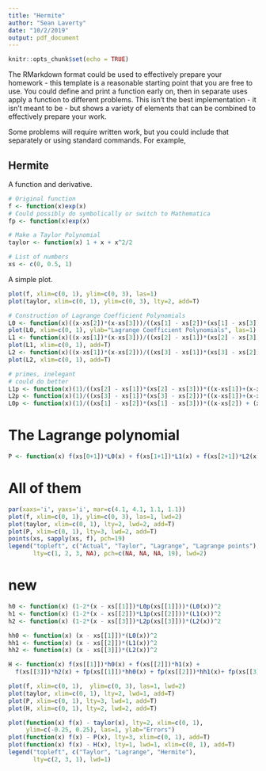```yaml
---
title: "Hermite"
author: "Sean Laverty"
date: "10/2/2019"
output: pdf_document
---
```


```r
knitr::opts_chunk$set(echo = TRUE)
```
The RMarkdown format could be used to effectively prepare your homework - this template is a reasonable starting point that you are free to use.  You could define and print a function early on, then in separate uses apply a function to different problems.  This isn't the best implementation - it isn't meant to be - but shows a variety of elements that can be combined to effectively prepare your work.

Some problems will require written work, but you could include that separately or using standard \LaTeX{} commands. For example, \begin{align*}
L_0(x) = \dfrac{(x-x_1)(x-x_2)}{(x_0-x_1)(x_0-x_2)}
\end{align*}

## Hermite
A function and derivative.
```r
# Original function
f <- function(x)exp(x)
# Could possibly do symbolically or switch to Mathematica
fp <- function(x)exp(x)

# Make a Taylor Polynomial
taylor <- function(x) 1 + x + x^2/2

# List of numbers
xs <- c(0, 0.5, 1)
```
A simple plot.
```r
plot(f, xlim=c(0, 1), ylim=c(0, 3), las=1)
plot(taylor, xlim=c(0, 1), ylim=c(0, 3), lty=2, add=T)
```

```r
# Construction of Lagrange Coefficient Polynomials
L0 <- function(x)((x-xs[2])*(x-xs[3]))/((xs[1] - xs[2])*(xs[1] - xs[3]))
plot(L0, xlim=c(0, 1), ylab="Lagrange Coefficient Polynomials", las=1)
L1 <- function(x)((x-xs[1])*(x-xs[3]))/((xs[2] - xs[1])*(xs[2] - xs[3]))
plot(L1, xlim=c(0, 1), add=T)
L2 <- function(x)((x-xs[1])*(x-xs[2]))/((xs[3] - xs[1])*(xs[3] - xs[2]))
plot(L2, xlim=c(0, 1), add=T)
```

```r
# primes, inelegant
# could do better
L1p <- function(x)(1)/((xs[2] - xs[1])*(xs[2] - xs[3]))*((x-xs[1])+(x-xs[3]))
L2p <- function(x)(1)/((xs[3] - xs[1])*(xs[3] - xs[2]))*((x-xs[1])+(x-xs[2]))
L0p <- function(x)(1)/((xs[1] - xs[2])*(xs[1] - xs[3]))*((x-xs[2]) + (x-xs[3]))
```

# The Lagrange polynomial
```r
P <- function(x) f(xs[0+1])*L0(x) + f(xs[1+1])*L1(x) + f(xs[2+1])*L2(x)
```


# All of them
```r
par(xaxs='i', yaxs='i', mar=c(4.1, 4.1, 1.1, 1.1))
plot(f, xlim=c(0, 1), ylim=c(0, 3), las=1, lwd=2)
plot(taylor, xlim=c(0, 1), lty=2, lwd=2, add=T)
plot(P, xlim=c(0, 1), lty=3, lwd=2, add=T)
points(xs, sapply(xs, f), pch=19)
legend("topleft", c("Actual", "Taylor", "Lagrange", "Lagrange points"),
       lty=c(1, 2, 3, NA), pch=c(NA, NA, NA, 19), lwd=2)
```

# new
```r
h0 <- function(x) (1-2*(x - xs[[1]])*L0p(xs[[1]]))*(L0(x))^2
h1 <- function(x) (1-2*(x - xs[[2]])*L1p(xs[[2]]))*(L1(x))^2
h2 <- function(x) (1-2*(x - xs[[3]])*L2p(xs[[3]]))*(L2(x))^2

hh0 <- function(x) (x - xs[[1]])*(L0(x))^2
hh1 <- function(x) (x - xs[[2]])*(L1(x))^2
hh2 <- function(x) (x - xs[[3]])*(L2(x))^2
```

```r
H <- function(x) f(xs[[1]])*h0(x) + f(xs[[2]])*h1(x) + 
  f(xs[[3]])*h2(x) + fp(xs[[1]])*hh0(x) + fp(xs[[2]])*hh1(x)+ fp(xs[[3]])*hh2(x)
```

```r
plot(f, xlim=c(0, 1),  ylim=c(0, 3), las=1, lwd=2)
plot(taylor, xlim=c(0, 1), lty=2, lwd=1, add=T)
plot(P, xlim=c(0, 1), lty=3, lwd=1, add=T)
plot(H, xlim=c(0, 1), lty=2, lwd=2, add=T)
```

```r
plot(function(x) f(x) - taylor(x), lty=2, xlim=c(0, 1), 
     ylim=c(-0.25, 0.25), las=1, ylab="Errors")
plot(function(x) f(x) - P(x), lty=3, xlim=c(0, 1), add=T)
plot(function(x) f(x) - H(x), lty=1, lwd=1, xlim=c(0, 1), add=T)
legend("topleft", c("Taylor", "Lagrange", "Hermite"),
       lty=c(2, 3, 1), lwd=1)
```